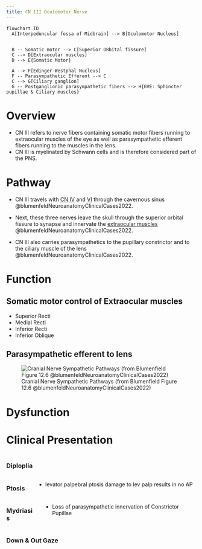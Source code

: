 ```yaml
---
title: CN III Oculomotor Nerve
---
```


<!-- 
to read
- Chapter 12 Brainstem I: Surface Anatomy and Cranial Nerves @blumenfeldNeuroanatomyClinicalCases2022 

-->

```mermaid
flowchart TD
  A[Interpeduncular fossa of Midbrain] --> B[Oculomotor Nucleus]
  
  
  B -- Somatic motor --> C[Superior ORbital fissure]
  C --> D[Extraocular muscles]
  D --> E{Somatic Motor}
  
  A --> F[Edinger-Westphal Nucleus]
  F -- Parasympathetic Efferent --> C
  C --> G[Ciliary ganglion]
  G -- Postganglionic parasympathetic fibers --> H{GVE: Sphincter pupillae & Ciliary muscles}

```




# Overview

- CN III refers to nerve fibers containing somatic motor fibers running to extraocular muscles of the eye as well as parasympathetic efferent fibers running to the muscles in the lens.
- CN III is myelinated by Schwann cells and is therefore considered part of the PNS.



# Pathway

- CN III travels with [CN IV]({{< var ref-cn4.path >}}) and [VI]({{< var ref-cn6.path >}}) through the cavernous sinus @blumenfeldNeuroanatomyClinicalCases2022.

- Next, these three nerves leave the skull through the superior orbital fissure to synapse and innervate the [extraocular muscles]({{< var ref-extraocular-muscles.path >}}) @blumenfeldNeuroanatomyClinicalCases2022.
- CN III also carries parasympathetics to the pupillary constrictor and to the ciliary muscle of the lens @blumenfeldNeuroanatomyClinicalCases2022.

# Function
## Somatic motor control of Extraocular muscles

- Superior Recti
- Medial Recti
- Inferior Recti
- Inferior Oblique


## Parasympathetic efferent to lens


![Cranial Nerve Sympathetic Pathways (from Blumenfield Figure 12.6 @blumenfeldNeuroanatomyClinicalCases2022)](/The Archive/Neuroscience/Neuroanatomy/Cranial Nerves/images/fig12.6 cranial nerve parasympathetic pathways blumenfield2022.png)


# Dysfunction

# Clinical Presentation

::: {.columns}
::: {.column}
### Diploplia
:::
::: {.column}

:::
:::

::: {.columns}
::: {.column}
### Ptosis
:::
::: {.column}

- levator palpebral ptosis damage to lev palp results in no AP
:::
:::


::: {.columns}
::: {.column}
### Mydriasis
:::
::: {.column}

- Loss of parasympathetic innervation of Constrictor Pupillae
:::
:::

::: {.columns}
::: {.column}
### Down & Out Gaze
:::
::: {.column}

:::
:::






